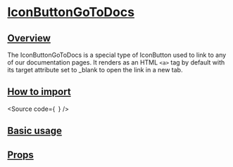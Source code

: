 

<Meta of={Stories} />

# [IconButtonGoToDocs](#iconbuttongotodocs)

## [Overview](#overview)

The IconButtonGoToDocs is a special type of IconButton used to link to any of our documentation pages.
It renders as an HTML `<a>` tag by default with its target attribute set to \_blank to open the link in a new tab.

## [How to import](#how-to-import)

<Source
  code={`
`}
/>

## [Basic usage](#basic-usage)

<Canvas of={Stories.Base} />

## [Props](#props)

<ArgTypes of={Stories} />
